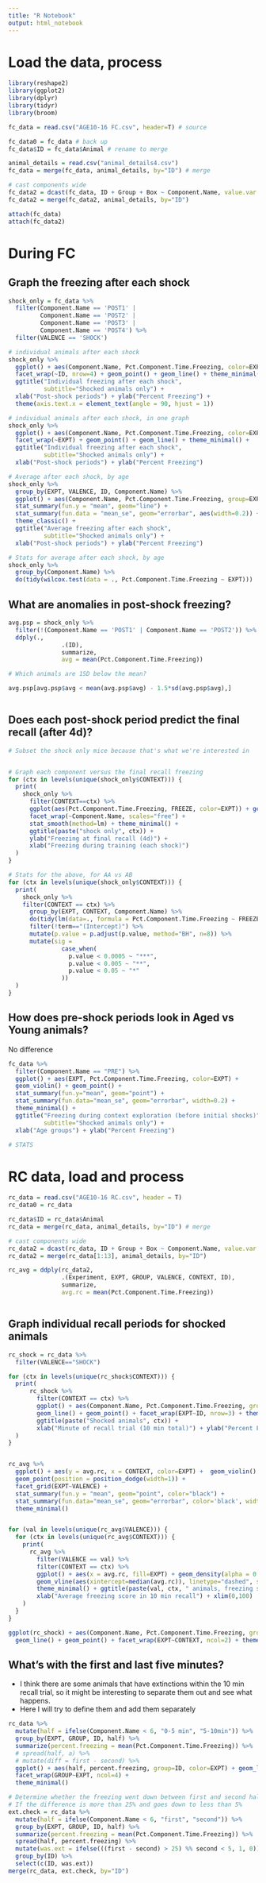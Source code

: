 ```yaml
---
title: "R Notebook"
output: html_notebook
---
```


 
# Load the data, process

```r

library(reshape2)
library(ggplot2)
library(dplyr)
library(tidyr)
library(broom)

fc_data = read.csv("AGE10-16 FC.csv", header=T) # source

fc_data0 = fc_data # back up
fc_data$ID = fc_data$Animal # rename to merge

animal_details = read.csv("animal_details4.csv")
fc_data = merge(fc_data, animal_details, by="ID") # merge

# cast components wide
fc_data2 = dcast(fc_data, ID + Group + Box ~ Component.Name, value.var = "Pct.Component.Time.Freezing")
fc_data2 = merge(fc_data2, animal_details, by="ID")

attach(fc_data)
attach(fc_data2)


```
# During FC
## Graph the freezing after each shock
```r

shock_only = fc_data %>%
  filter(Component.Name == 'POST1' |
         Component.Name == 'POST2' |
         Component.Name == 'POST3' |
         Component.Name == 'POST4') %>%
  filter(VALENCE == 'SHOCK')

# individual animals after each shock
shock_only %>%
  ggplot() + aes(Component.Name, Pct.Component.Time.Freezing, color=EXPT, group=ID) +
  facet_wrap(~ID, nrow=4) + geom_point() + geom_line() + theme_minimal() +
  ggtitle("Individual freezing after each shock",
          subtitle="Shocked animals only") +
  xlab("Post-shock periods") + ylab("Percent Freezing") +
  theme(axis.text.x = element_text(angle = 90, hjust = 1))

# individual animals after each shock, in one graph
shock_only %>%
  ggplot() + aes(Component.Name, Pct.Component.Time.Freezing, color=EXPT, group=ID) +
  facet_wrap(~EXPT) + geom_point() + geom_line() + theme_minimal() +
  ggtitle("Individual freezing after each shock",
          subtitle="Shocked animals only") +
  xlab("Post-shock periods") + ylab("Percent Freezing")

# Average after each shock, by age
shock_only %>%
  group_by(EXPT, VALENCE, ID, Component.Name) %>%
  ggplot() + aes(Component.Name, Pct.Component.Time.Freezing, group=EXPT, color=EXPT) +
  stat_summary(fun.y = "mean", geom="line") +
  stat_summary(fun.data = "mean_se", geom="errorbar", aes(width=0.2)) +
  theme_classic() + 
  ggtitle("Average freezing after each shock",
          subtitle="Shocked animals only") +
  xlab("Post-shock periods") + ylab("Percent Freezing")

# Stats for average after each shock, by age
shock_only %>%
  group_by(Component.Name) %>%
  do(tidy(wilcox.test(data = ., Pct.Component.Time.Freezing ~ EXPT)))

```

## What are anomalies in post-shock freezing?
```r
avg.psp = shock_only %>%
  filter(!(Component.Name == 'POST1' | Component.Name == 'POST2')) %>%
  ddply(.,
               .(ID), 
               summarize, 
               avg = mean(Pct.Component.Time.Freezing))

# Which animals are 1SD below the mean?

avg.psp[avg.psp$avg < mean(avg.psp$avg) - 1.5*sd(avg.psp$avg),]



```



## Does each post-shock period predict the final recall (after 4d)?
```r
# Subset the shock only mice because that's what we're interested in


# Graph each component versus the final recall freezing
for (ctx in levels(unique(shock_only$CONTEXT))) {
  print(
    shock_only %>%
      filter(CONTEXT==ctx) %>%
      ggplot(aes(Pct.Component.Time.Freezing, FREEZE, color=EXPT)) + geom_point() + 
      facet_wrap(~Component.Name, scales="free") +
      stat_smooth(method=lm) + theme_minimal() + 
      ggtitle(paste("shock only", ctx)) +
      ylab("Freezing at final recall (4d)") +
      xlab("Freezing during training (each shock)")
  )
}

# Stats for the above, for AA vs AB
for (ctx in levels(unique(shock_only$CONTEXT))) {
  print(
    shock_only %>%
    filter(CONTEXT == ctx) %>%
      group_by(EXPT, CONTEXT, Component.Name) %>%
      do(tidy(lm(data=., formula = Pct.Component.Time.Freezing ~ FREEZE))) %>%
      filter(!term=="(Intercept)") %>%
      mutate(p.value = p.adjust(p.value, method="BH", n=8)) %>%
      mutate(sig = 
               case_when(
                 p.value < 0.0005 ~ "***",
                 p.value < 0.005 ~ "**", 
                 p.value < 0.05 ~ "*"
               ))
  )
}
```

## How does pre-shock periods look in Aged vs Young animals?
No difference
```r

fc_data %>%
  filter(Component.Name == "PRE") %>%
  ggplot() + aes(EXPT, Pct.Component.Time.Freezing, color=EXPT) + 
  geom_violin() + geom_point() + 
  stat_summary(fun.y="mean", geom="point") +
  stat_summary(fun.data="mean_se", geom="errorbar", width=0.2) +
  theme_minimal() +
  ggtitle("Freezing during context exploration (before initial shocks)",
          subtitle="Shocked animals only") +
  xlab("Age groups") + ylab("Percent Freezing")

# STATS
```


# RC data, load and process

```r
rc_data = read.csv("AGE10-16 RC.csv", header = T)
rc_data0 = rc_data

rc_data$ID = rc_data$Animal
rc_data = merge(rc_data, animal_details, by="ID") # merge

# cast components wide
rc_data2 = dcast(rc_data, ID + Group + Box ~ Component.Name, value.var = "Pct.Component.Time.Freezing")
rc_data2 = merge(rc_data[1:13], animal_details, by="ID")

rc_avg = ddply(rc_data2,
               .(Experiment, EXPT, GROUP, VALENCE, CONTEXT, ID), 
               summarize, 
               avg.rc = mean(Pct.Component.Time.Freezing))



```

## Graph individual recall periods for shocked animals

```r

rc_shock = rc_data %>%
  filter(VALENCE=="SHOCK")

for (ctx in levels(unique(rc_shock$CONTEXT))) {
  print(
      rc_shock %>%
        filter(CONTEXT == ctx) %>%
        ggplot() + aes(Component.Name, Pct.Component.Time.Freezing, group=ID, color=EXPT) + 
        geom_line() + geom_point() + facet_wrap(EXPT~ID, nrow=3) + theme_minimal() + 
        ggtitle(paste("Shocked animals", ctx)) +
        xlab("Minute of recall trial (10 min total)") + ylab("Percent Freezing")
  )
}



```


```r

rc_avg %>%
  ggplot() + aes(y = avg.rc, x = CONTEXT, color=EXPT) +  geom_violin() +
  geom_point(position = position_dodge(width=1)) +
  facet_grid(EXPT~VALENCE) +
  stat_summary(fun.y = "mean", geom="point", color="black") +
  stat_summary(fun.data="mean_se", geom="errorbar", color='black', width=0.2) +
  theme_minimal() 


for (val in levels(unique(rc_avg$VALENCE))) {
  for (ctx in levels(unique(rc_avg$CONTEXT))) {
    print(
      rc_avg %>%
        filter(VALENCE == val) %>%
        filter(CONTEXT == ctx) %>%
        ggplot() + aes(x = avg.rc, fill=EXPT) + geom_density(alpha = 0.5) + 
        geom_vline(aes(xintercept=median(avg.rc)), linetype="dashed", size=1) + 
        theme_minimal() + ggtitle(paste(val, ctx, " animals, freezing score distribution")) +
        xlab("Average freezing score in 10 min recall") + xlim(0,100)
    )
  }
}

ggplot(rc_shock) + aes(Component.Name, Pct.Component.Time.Freezing, group=ID, color=EXPT) + 
  geom_line() + geom_point() + facet_wrap(EXPT~CONTEXT, ncol=2) + theme_minimal()

```

## What's with the first and last five minutes?
- I think there are some animals that have extinctions within the 10 min recall trial, so it might be interesting to separate them out and see what happens. 
- Here I will try to define them and add them separately

```r

rc_data %>%
  mutate(half = ifelse(Component.Name < 6, "0-5 min", "5-10min")) %>%
  group_by(EXPT, GROUP, ID, half) %>%
  summarize(percent.freezing = mean(Pct.Component.Time.Freezing)) %>%
  # spread(half, a) %>%
  # mutate(diff = first - second) %>%
  ggplot() + aes(half, percent.freezing, group=ID, color=EXPT) + geom_line() + geom_point() + 
  facet_wrap(GROUP~EXPT, ncol=4) +
  theme_minimal()

# Determine whether the freezing went down between first and second half of the 10 minutes
# If the difference is more than 25% and goes down to less than 5%
ext.check = rc_data %>%
  mutate(half = ifelse(Component.Name < 6, "first", "second")) %>%
  group_by(EXPT, GROUP, ID, half) %>%
  summarize(percent.freezing = mean(Pct.Component.Time.Freezing)) %>%
  spread(half, percent.freezing) %>%
  mutate(was.ext = ifelse(((first - second) > 25) %% second < 5, 1, 0)) %>%
  group_by(ID) %>%
  select(c(ID, was.ext))
merge(rc_data, ext.check, by="ID")


```




